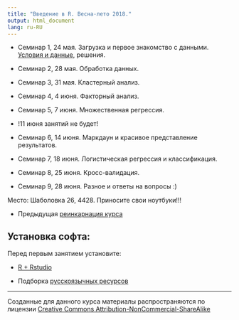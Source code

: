 ```yaml
---
title: "Введение в R. Весна-лето 2018."
output: html_document
lang: ru-RU
---
```


* Семинар 1, 24 мая. Загрузка и первое знакомство с данными. [Условия и данные](https://github.com/bdemeshev/r_intro_2/raw/master/archives/sem_010.zip), решения.


* Семинар 2, 28 мая. Обработка данных. 
* Семинар 3, 31 мая. Кластерный анализ.
* Семинар 4, 4 июня. Факторный анализ.
* Семинар 5, 7 июня.  Множественная регрессия.
* !11 июня занятий не будет!
* Семинар 6, 14 июня. Маркдаун и красивое представление результатов.
* Семинар 7, 18 июня. Логистическая регрессия и классификация.
* Семинар 8, 25 июня. Кросс-валидация.
* Семинар 9, 28 июня. Разное и ответы на вопросы :)




Место: Шаболовка 26, 4428. Приносите свои ноутбуки!!!


* Предыдущая [реинкарнация курса](http://bdemeshev.github.io/r_socio_hse/)



## Установка софта:

Перед первым занятием установите:

* [R + Rstudio](http://bdemeshev.github.io/installation/r/R_installation.html)

<!--
это мы скроем, чтобы народ не пугался
* [stan / rstan](http://bdemeshev.github.io/installation/r_stan/r_stan_installation.html)
* [Atom](https://atom.io/)
* [Texlive](https://www.tug.org/texlive/)
* [Anaconda](https://www.continuum.io/downloads)
-->


* Подборка [русскоязычных ресурсов](https://github.com/bdemeshev/r_links)



-------
Созданные  для данного курса материалы распространяются по лицензии [Creative Commons Attribution-NonCommercial-ShareAlike](http://creativecommons.org/licenses/by-nc-sa/3.0/deed.ru)
